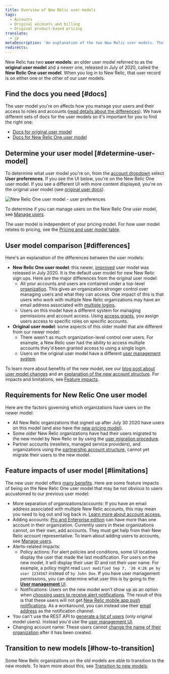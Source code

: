 ```yaml
---
title: Overview of New Relic user models
tags:
  - Accounts
  - Original accounts and billing
  - Original product-based pricing
translate:
  - jp
metaDescription: 'An explanation of the two New Relic user models. The newest user model was released in 2020.'
redirects:
---
```


New Relic has two **user models**: an older user model referred to as the **original user model** and a newer one, released in July of 2020, called the **New Relic One user model**. When you log in to New Relic, that user record is on either one or the other of our user models. 

## Find the docs you need [#docs]

The user model you're on affects how you manage your users and their access to roles and accounts ([read details about the differences](#differences)). We have different sets of docs for the user models so it's important for you to find the right one: 

* [Docs for original user model](?) 
* [Docs for New Relic One user model](/docs/accounts/accounts-billing/new-relic-one-user-management/introduction-managing-users) 

## Determine your user model [#determine-user-model]

To determine what user model you're on, from the [account dropdown](/docs/using-new-relic/welcome-new-relic/get-started/glossary#account-dropdown) select **User preferences**. If you see the UI below, you're on the New Relic One user model. If you see a different UI with more content displayed, you're on the original user model (see [original user docs](/docs/accounts/original-accounts-billing/original-users-roles)).

![New Relic One user model - user preferences](./images/new-relic-one-user-model-user-preferences.png "new-relic-user-preferences-new-user-model.png")

To determine if you can manage users on the New Relic One user model, see [Manage users](/docs/accounts/accounts-billing/new-relic-one-pricing-users/add-manage-users-groups-roles#where).

The user model is independent of your pricing model. For how user model relates to pricing, see the [Pricing and user model table](#pricing-user-table).

## User model comparison [#differences]

Here's an explanation of the differences between the user models: 

* **New Relic One user model**: this newer, [improved](https://www.newrelic.com/blog/how-to-relic/user-management-and-access-security) user model was released in July 2020. It is the default user model for new New Relic sign ups. Here are the major differences from the original user model:
  * All your accounts and users are contained under a top-level [organization](/docs/new-relic-account-structure). This gives an organization stronger control over managing users and what they can access. One impact of this is that users who work with multiple New Relic organizations may have an email address associated with [multiple logins](/docs/accounts/accounts-billing/general-account-settings/factors-affecting-access-features-data/#account-access).  
  * Users on this model have a different system for managing permissions and account access. Using [access grants](/docs/accounts/accounts-billing/new-relic-one-user-management/add-manage-users-groups-roles/#understand-concepts), you assign users access to specific roles on specific accounts. 
* **Original user model**: some aspects of this older model that are different from our newer model:
  * There wasn't as much organization-level control over users. For example, a New Relic user had the ability to access multiple accounts they'd been granted access to using a single login.
  * Users on the original user model have a different [user management system](/docs/accounts/original-accounts-billing/original-users-roles/users-roles-original-user-model). 

To learn more about benefits of the new model, see our [blog post about user model changes](https://www.newrelic.com/blog/how-to-relic/user-management-and-access-security) and an [explanation of the new account structure](/docs/accounts/accounts-billing/account-structure/new-relic-account-structure). For impacts and limitations, see [Feature impacts](#limitations).

## Requirements for New Relic One user model 

Here are the factors governing which organizations have users on the newer model: 

* All New Relic organizations that signed up after July 30 2020 have users on this model (and also have the [new pricing model](#pricing-plans)).
* Some older New Relic organizations have had their users migrated to the new model by New Relic or by using the [user migration procedure](/docs/accounts/original-accounts-billing/original-users-roles/user-migration/). 
* Partner accounts (resellers, managed service providers), and organizations using the [partnership account structure](/docs/new-relic-partnerships/partner-integration-guide/partner-account-maintenance/partnership-accounts-users-subscriptions), cannot yet migrate their users to the new model. 


## Feature impacts of user model [#limitations]

The new user model offers [many benefits](https://newrelic.com/blog/how-to-relic/user-management-and-access-security). Here are some feature impacts of being on the New Relic One user model that may be not obvious to users accustomed to our previous user model:

* More separation of organizations/accounts: If you have an email address associated with multiple New Relic accounts, this may mean you need to log out and log back in. [Learn more about account access.](/docs/accounts/accounts-billing/general-account-settings/factors-affecting-access-features-data/#account-access) 
* Adding accounts: [Pro and Enterprise edition](https://newrelic.com/pricing) can have more than one account in their organization. Currently users in these organizations cannot, on their own, add accounts. They must get help from their New Relic account representative. To learn about adding users to accounts, see [Manage users](/docs/accounts/accounts-billing/new-relic-one-user-management/add-manage-users-groups-roles/#understand-concepts). 
* Alerts-related impacts: 
  * Policy actions: For alert policies and conditions, some UI locations display the user that made the last modification. For users on the new model, it will display their user ID and not their user name. For example, a policy might read `Last modified Sep 7, '20 4:26 pm by user 1234567` instead of `by John Doe`. If you have user management permissions, you can determine what user this is by going to the [**User management** UI](/docs/accounts/accounts-billing/new-relic-one-user-management/add-manage-users-groups-roles/#where). 
  * Notifications: Users on the new model won’t show up as an option when [choosing users to receive alert notifications](/docs/alerts-applied-intelligence/new-relic-alerts/alert-notifications/notification-channels-control-where-send-alerts/#user). The result of this is that these users will not get [New Relic mobile app push notifications](/docs/mobile-apps/new-relic-mobile-apps/authentication-alerts/alerting-new-relic-mobile-apps/). As a workaround, you can instead use their [email address](/docs/alerts-applied-intelligence/new-relic-alerts/alert-notifications/notification-channels-control-where-send-alerts/#email) as the notification channel.
* You can't use the REST API to [generate a list of users](/docs/apis/rest-api-v2/account-examples-v2/listing-users-your-account/) (only original model users). Instead you'd use the [user management UI](/docs/accounts/accounts-billing/new-relic-one-user-management/add-manage-users-groups-roles/#where). 
* Changing account name: These users cannot [change the name of their organization](/docs/accounts/accounts/account-maintenance/change-your-new-relic-account-name/) after it has been created. 

## Transition to new models [#how-to-transition]

Some New Relic organizations on the old models are able to transition to the new models. To learn more about this, see [Transition to new models](/docs/accounts/original-accounts-billing/original-product-based-pricing/switch-new-models).

